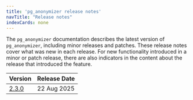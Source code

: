 ```yaml
---
title: 'pg_anonymizer release notes'
navTitle: "Release notes"
indexCards: none
---
```

The `pg_anonymizer` documentation describes the latest version of `pg_anonymizer`, including minor releases and patches. These release notes cover what was new in each release. For new functionality introduced in a minor or patch release, there are also indicators in the content about the release that introduced the feature.

|               Version               | Release Date |
| ----------------------------------- | ------------ |
| [2.3.0](pg_anonymizer_2.3.0_rel_notes) | 22 Aug 2025  |
